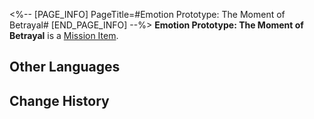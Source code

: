 <%-- [PAGE_INFO]
PageTitle=#Emotion Prototype: The Moment of Betrayal#
[END_PAGE_INFO] --%>
{{Item Infobox
|id          = 140395
|image       = Item Emotion Prototype- The Moment of Betrayal.png{{subst:void|<!--$UPLOAD:<<SpriteOutput/ItemFigures/402026.png>-<Item Emotion Prototype- The Moment of Betrayal.png>-<Item Icons>>-->}}
|type        = Mission Item
|invCategory = Missions
|rarity      = 3
|effect      = 
|description = You will always remember the trust and gentleness of that person, the persuasion and incitement from those people, and the surprised whisper from that person the moment you drew your dagger.
}}
{{Description|''"Et tu, my child?"''}}
'''Emotion Prototype: The Moment of Betrayal''' is a [[Mission Item]].

==Other Languages==
{{Other Languages
|en   = Emotion Prototype: The Moment of Betrayal
|zhs  = 情绪原型：选择背叛的刹那
|zht  = 情緒原型：選擇背叛的剎那
|ja   = 感情の原型：裏切りを選んだ瞬間
|ko   = 감정 모델: 배반을 선택한 순간
|es   = Prototipo de emoción: El momento de la traición
|fr   = Prototype d'émotion&nbsp;: Moment de la trahison
|ru   = Прототип эмоций: Миг, когда они решили предать
|th   = ต้นแบบอารมณ์: ช่วงเวลาที่เลือกทรยศ
|vi   = Nguyên Mẫu Cảm Xúc: Khoảnh Khắc Phản Bội
|de   = Emotionsprototyp: Moment des Verrats
|id   = Prototipe Emosi: The Moment of Betrayal
|pt   = Protótipo de Emoção: O Momento da Traição
}}

==Change History==
{{Change History|2.0}}